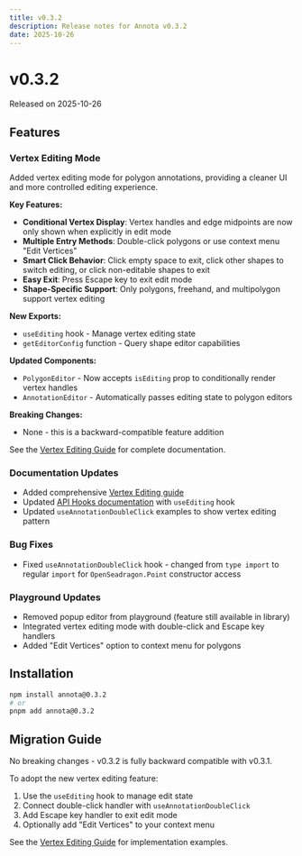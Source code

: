 ```yaml
---
title: v0.3.2
description: Release notes for Annota v0.3.2
date: 2025-10-26
---
```


# v0.3.2

Released on 2025-10-26

## Features

### Vertex Editing Mode

Added vertex editing mode for polygon annotations, providing a cleaner UI and more controlled editing experience.

**Key Features:**
- **Conditional Vertex Display**: Vertex handles and edge midpoints are now only shown when explicitly in edit mode
- **Multiple Entry Methods**: Double-click polygons or use context menu "Edit Vertices"
- **Smart Click Behavior**: Click empty space to exit, click other shapes to switch editing, or click non-editable shapes to exit
- **Easy Exit**: Press Escape key to exit edit mode
- **Shape-Specific Support**: Only polygons, freehand, and multipolygon support vertex editing

**New Exports:**
- `useEditing` hook - Manage vertex editing state
- `getEditorConfig` function - Query shape editor capabilities

**Updated Components:**
- `PolygonEditor` - Now accepts `isEditing` prop to conditionally render vertex handles
- `AnnotationEditor` - Automatically passes editing state to polygon editors

**Breaking Changes:**
- None - this is a backward-compatible feature addition

See the [Vertex Editing Guide](/docs/guides/vertex-editing) for complete documentation.

### Documentation Updates

- Added comprehensive [Vertex Editing guide](/docs/guides/vertex-editing)
- Updated [API Hooks documentation](/api/hooks) with `useEditing` hook
- Updated `useAnnotationDoubleClick` examples to show vertex editing pattern

### Bug Fixes

- Fixed `useAnnotationDoubleClick` hook - changed from `type import` to regular `import` for `OpenSeadragon.Point` constructor access

### Playground Updates

- Removed popup editor from playground (feature still available in library)
- Integrated vertex editing mode with double-click and Escape key handlers
- Added "Edit Vertices" option to context menu for polygons

## Installation

```bash
npm install annota@0.3.2
# or
pnpm add annota@0.3.2
```

## Migration Guide

No breaking changes - v0.3.2 is fully backward compatible with v0.3.1.

To adopt the new vertex editing feature:

1. Use the `useEditing` hook to manage edit state
2. Connect double-click handler with `useAnnotationDoubleClick`
3. Add Escape key handler to exit edit mode
4. Optionally add "Edit Vertices" to your context menu

See the [Vertex Editing Guide](/docs/guides/vertex-editing) for implementation examples.
